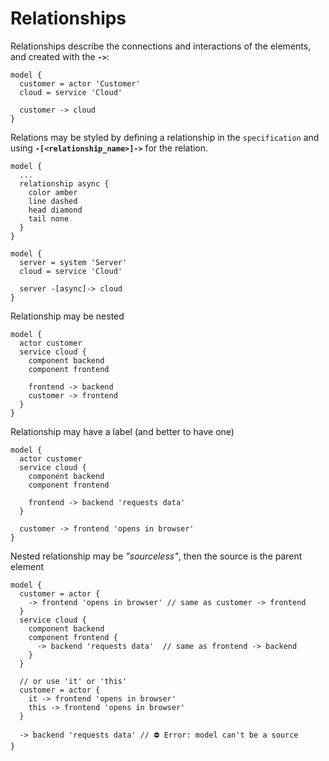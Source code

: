 
# Relationships

Relationships describe the connections and interactions of the elements,  
and created with the **`->`**:

```likec4 filename="relations.c4"
model {
  customer = actor 'Customer'
  cloud = service 'Cloud'

  customer -> cloud
}
```

Relations may be styled by defining a relationship in the `specification` and using **`-[<relationship_name>]->`** for the relation.
```likec4 filename="specification.c4"
model {
  ...
  relationship async {
    color amber
    line dashed
    head diamond
    tail none
  }
}
```
```likec4 filename="relations.c4"
model {
  server = system 'Server'
  cloud = service 'Cloud'

  server -[async]-> cloud
}
```

Relationship may be nested

```likec4 filename="relations.c4"
model {
  actor customer
  service cloud {
    component backend
    component frontend

    frontend -> backend
    customer -> frontend
  }
}
```


Relationship may have a label (and better to have one)

```likec4 filename="relations.c4"
model {
  actor customer
  service cloud {
    component backend
    component frontend

    frontend -> backend 'requests data'
  }

  customer -> frontend 'opens in browser'
}
```

Nested relationship may be _"sourceless"_, then the source is the parent element

```likec4 filename="relations.c4"
model {
  customer = actor {    
    -> frontend 'opens in browser' // same as customer -> frontend
  }
  service cloud {
    component backend
    component frontend {
      -> backend 'requests data'  // same as frontend -> backend
    }
  }

  // or use 'it' or 'this'
  customer = actor {
    it -> frontend 'opens in browser'
    this -> frontend 'opens in browser'
  }   

  -> backend 'requests data' // ⛔️ Error: model can't be a source
}
```
